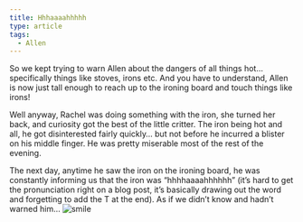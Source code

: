 ```yaml
---
title: Hhhaaaahhhhh
type: article
tags:
  - Allen
---
```


So we kept trying to warn Allen about the dangers of all things hot… specifically things like stoves, irons etc. And you have to understand, Allen is now just tall enough to reach up to the ironing board and touch things like irons!

Well anyway, Rachel was doing something with the iron, she turned her back, and curiosity got the best of the little critter. The iron being hot and all, he got disinterested fairly quickly… but not before he incurred a blister on his middle finger. He was pretty miserable most of the rest of the evening.

The next day, anytime he saw the iron on the ironing board, he was constantly informing us that the iron was “hhhhaaaahhhhhh” (it’s hard to get the pronunciation right on a blog post, it’s basically drawing out the word and forgetting to add the T at the end). As if we didn’t know and hadn’t warned him… ![smile](smile.gif)
